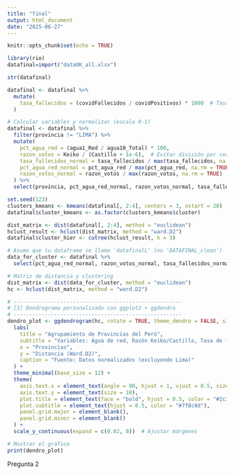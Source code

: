 ```yaml
---
title: "final"
output: html_document
date: "2025-06-27"
---
```


```r
knitr::opts_chunk$set(echo = TRUE)
```

```r
library(rio)
datafinal=import("dataOK_all.xlsx")
```


```r
str(datafinal)
```


```r
datafinal <- datafinal %>%
  mutate(
    tasa_fallecidos = (covidFallecidos / covidPositivos) * 1000  # Tasa por cada 1000 contagiados
  )
```


```r
# Calcular variables y normalizar (escala 0-1)
datafinal <- datafinal %>%
  filter(provincia != "LIMA") %>%
  mutate(
    pct_agua_red = (agua1_Red / agua10_Total) * 100,
    razon_votos = Keiko / (Castillo + 1e-6),  # Evitar división por cero
    tasa_fallecidos_normal = tasa_fallecidos / max(tasa_fallecidos, na.rm = TRUE),
    pct_agua_red_normal = pct_agua_red / max(pct_agua_red, na.rm = TRUE),
    razon_votos_normal = razon_votos / max(razon_votos, na.rm = TRUE)
  ) %>%
  select(provincia, pct_agua_red_normal, razon_votos_normal, tasa_fallecidos_normal)
```


```r
set.seed(123)
clusters_kmeans <- kmeans(datafinal[, 2:4], centers = 3, nstart = 20)
datafinal$cluster_kmeans <- as.factor(clusters_kmeans$cluster)
```

```r
dist_matrix <- dist(datafinal[, 2:4], method = "euclidean")
hclust_result <- hclust(dist_matrix, method = "ward.D2")
datafinal$cluster_hier <- cutree(hclust_result, k = 3)
```

```r
# Asumo que tu dataframe se llama 'datafinalL' (no 'DATAFINAL_clean')
data_for_cluster <- datafinal %>%
  select(pct_agua_red_normal, razon_votos_normal, tasa_fallecidos_normal)

# Matriz de distancia y clustering
dist_matrix <- dist(data_for_cluster, method = "euclidean")
hc <- hclust(dist_matrix, method = "ward.D2")

# ------------------------------------------------------
# [3] Dendrograma personalizado con ggplot2 + ggdendro
# ------------------------------------------------------
dendro_plot <- ggdendrogram(hc, rotate = TRUE, theme_dendro = FALSE, size = 2) +
  labs(
    title = "Agrupamiento de Provincias del Perú",
    subtitle = "Variables: Agua de red, Razón Keiko/Castillo, Tasa de fallecidos",
    x = "Provincias",
    y = "Distancia (Ward.D2)",
    caption = "Fuente: Datos normalizados (excluyendo Lima)"
  ) +
  theme_minimal(base_size = 12) +
  theme(
    axis.text.x = element_text(angle = 90, hjust = 1, vjust = 0.5, size = 8, color = "darkblue"),
    axis.text.y = element_text(size = 10),
    plot.title = element_text(face = "bold", hjust = 0.5, color = "#2c3e50"),
    plot.subtitle = element_text(hjust = 0.5, color = "#7f8c8d"),
    panel.grid.major = element_blank(),
    panel.grid.minor = element_blank()
  ) +
  scale_y_continuous(expand = c(0.02, 0))  # Ajustar márgenes

# Mostrar el gráfico
print(dendro_plot)

```

Pregunta 2







